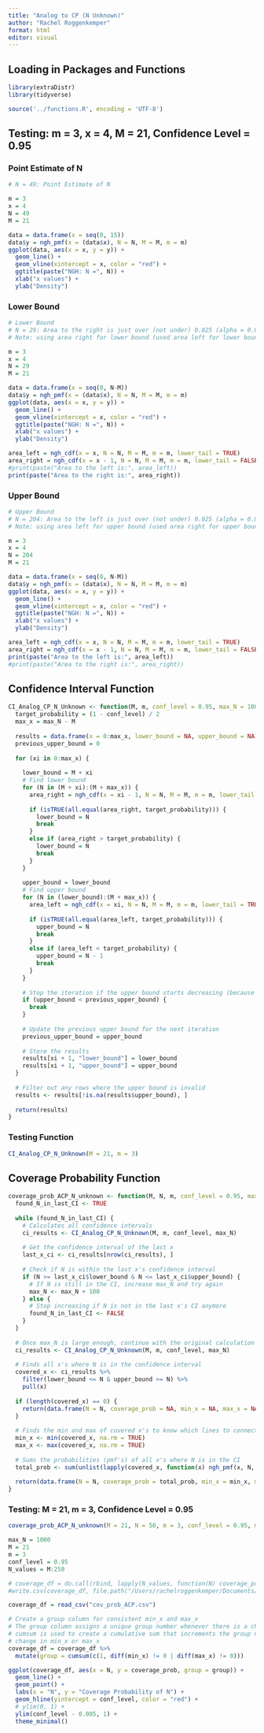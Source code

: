 ```yaml
---
title: "Analog to CP (N Unknown)"
author: "Rachel Roggenkemper"
format: html
editor: visual
---
```


## Loading in Packages and Functions

```r
library(extraDistr)
library(tidyverse)

source('../functions.R', encoding = 'UTF-8')
```

## Testing: m = 3, x = 4, M = 21, Confidence Level = 0.95

### Point Estimate of N

```r
# N = 49: Point Estimate of N

m = 3
x = 4
N = 49
M = 21

data = data.frame(x = seq(0, 15))
data$y = ngh_pmf(x = (data$x), N = N, M = M, m = m)
ggplot(data, aes(x = x, y = y)) +
  geom_line() +
  geom_vline(xintercept = x, color = "red") +
  ggtitle(paste("NGH: N =", N)) +
  xlab("x values") +
  ylab("Density")
```

### Lower Bound

```r
# Lower Bound
# N = 29: Area to the right is just over (not under) 0.025 (alpha = 0.05)
# Note: using area right for lower bound (used area left for lower bound for M unknown)

m = 3
x = 4
N = 29
M = 21

data = data.frame(x = seq(0, N-M))
data$y = ngh_pmf(x = (data$x), N = N, M = M, m = m)
ggplot(data, aes(x = x, y = y)) +
  geom_line() +
  geom_vline(xintercept = x, color = "red") +
  ggtitle(paste("NGH: N =", N)) +
  xlab("x values") +
  ylab("Density")

area_left = ngh_cdf(x = x, N = N, M = M, m = m, lower_tail = TRUE)
area_right = ngh_cdf(x = x - 1, N = N, M = M, m = m, lower_tail = FALSE)
#print(paste("Area to the left is:", area_left))
print(paste("Area to the right is:", area_right))
```

### Upper Bound

```r
# Upper Bound
# N = 204: Area to the left is just over (not under) 0.025 (alpha = 0.05)
# Note: using area left for upper bound (used area right for upper bound for M unknown)

m = 3
x = 4
N = 204
M = 21

data = data.frame(x = seq(0, N-M))
data$y = ngh_pmf(x = (data$x), N = N, M = M, m = m)
ggplot(data, aes(x = x, y = y)) +
  geom_line() +
  geom_vline(xintercept = x, color = "red") +
  ggtitle(paste("NGH: N =", N)) +
  xlab("x values") +
  ylab("Density")

area_left = ngh_cdf(x = x, N = N, M = M, m = m, lower_tail = TRUE)
area_right = ngh_cdf(x = x - 1, N = N, M = M, m = m, lower_tail = FALSE)
print(paste("Area to the left is:", area_left))
#print(paste("Area to the right is:", area_right))
```

## Confidence Interval Function

```r
CI_Analog_CP_N_Unknown <- function(M, m, conf_level = 0.95, max_N = 1000) {
  target_probability = (1 - conf_level) / 2
  max_x = max_N - M
  
  results = data.frame(x = 0:max_x, lower_bound = NA, upper_bound = NA)
  previous_upper_bound = 0
  
  for (xi in 0:max_x) {
    
    lower_bound = M + xi
    # Find lower bound
    for (N in (M + xi):(M + max_x)) {
      area_right = ngh_cdf(x = xi - 1, N = N, M = M, m = m, lower_tail = FALSE)
      
      if (isTRUE(all.equal(area_right, target_probability))) {
        lower_bound = N
        break
      } 
      else if (area_right > target_probability) {
        lower_bound = N
        break
      }
    }
    
    upper_bound = lower_bound
    # Find upper bound
    for (N in (lower_bound):(M + max_x)) {  
      area_left = ngh_cdf(x = xi, N = N, M = M, m = m, lower_tail = TRUE)
      
      if (isTRUE(all.equal(area_left, target_probability))) {
        upper_bound = N
        break
      } 
      else if (area_left < target_probability) {
        upper_bound = N - 1  
        break
      }
    }
    
    # Stop the iteration if the upper bound starts decreasing (because of max_N)
    if (upper_bound < previous_upper_bound) {
      break
    }
    
    # Update the previous upper bound for the next iteration
    previous_upper_bound = upper_bound
    
    # Store the results
    results[xi + 1, "lower_bound"] = lower_bound
    results[xi + 1, "upper_bound"] = upper_bound
  }
  
  # Filter out any rows where the upper bound is invalid
  results <- results[!is.na(results$upper_bound), ]
  
  return(results)
}
```

### Testing Function

```r
CI_Analog_CP_N_Unknown(M = 21, m = 3)
```

## Coverage Probability Function

```r
coverage_prob_ACP_N_unknown <- function(M, N, m, conf_level = 0.95, max_N = 1000) {
  found_N_in_last_CI <- TRUE
  
  while (found_N_in_last_CI) {
    # Calculates all confidence intervals 
    ci_results <- CI_Analog_CP_N_Unknown(M, m, conf_level, max_N)
    
    # Get the confidence interval of the last x
    last_x_ci <- ci_results[nrow(ci_results), ]
    
    # Check if N is within the last x's confidence interval
    if (N >= last_x_ci$lower_bound & N <= last_x_ci$upper_bound) {
      # If N is still in the CI, increase max_N and try again
      max_N <- max_N + 100
    } else {
      # Stop increasing if N is not in the last x's CI anymore
      found_N_in_last_CI <- FALSE
    }
  }
  
  # Once max_N is large enough, continue with the original calculation
  ci_results <- CI_Analog_CP_N_Unknown(M, m, conf_level, max_N)
  
  # Finds all x's where N is in the confidence interval 
  covered_x <- ci_results %>%
    filter(lower_bound <= N & upper_bound >= N) %>%
    pull(x)
  
  if (length(covered_x) == 0) {
    return(data.frame(N = N, coverage_prob = NA, min_x = NA, max_x = NA))
  }
  
  # Finds the min and max of covered x's to know which lines to connect in plot
  min_x <- min(covered_x, na.rm = TRUE)
  max_x <- max(covered_x, na.rm = TRUE)
  
  # Sums the probabilities (pmf's) of all x's where N is in the CI 
  total_prob <- sum(unlist(lapply(covered_x, function(x) ngh_pmf(x, N, M, m))))
  
  return(data.frame(N = N, coverage_prob = total_prob, min_x = min_x, max_x = max_x))
}
```

### Testing: M = 21, m = 3, Confidence Level = 0.95

```r
coverage_prob_ACP_N_unknown(M = 21, N = 50, m = 3, conf_level = 0.95, max_N = 1000)
```

```r
max_N = 1000
M = 21
m = 3
conf_level = 0.95
N_values = M:250

# coverage_df = do.call(rbind, lapply(N_values, function(N) coverage_prob_ACP_N_unknown(M, N, m, conf_level, max_N)))
#write.csv(coverage_df, file.path("/Users/rachelroggenkemper/Documents/NegativeHypergeometric/N_Unknown", "cov_prob_ACP.csv"), row.names = FALSE)

coverage_df = read_csv("cov_prob_ACP.csv")

# Create a group column for consistent min_x and max_x
# The group column assigns a unique group number whenever there is a change in min_x or max_x values
# cumsum is used to create a cumulative sum that increments the group number whenever there is a
# change in min_x or max_x
coverage_df = coverage_df %>%
  mutate(group = cumsum(c(1, diff(min_x) != 0 | diff(max_x) != 0)))

ggplot(coverage_df, aes(x = N, y = coverage_prob, group = group)) +
  geom_line() +
  geom_point() +
  labs(x = "N", y = "Coverage Probability of N") +
  geom_hline(yintercept = conf_level, color = "red") +
  # ylim(0, 1) +
  ylim(conf_level - 0.005, 1) +
  theme_minimal()
```
